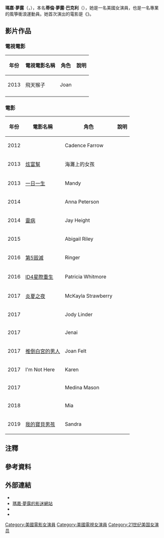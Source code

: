 {{expand|time=2015-06-08T01:18:08+00:00}}
{{noteTA
|G1=Show
|G2=Movie
|G3=USState
|T=zh-tw:瑪嘉·夢露;zh-hk:瑪嘉·夢露;zh-cn:麦卡·梦露;
|1=zh-tw:玩命代價;zh-cn:不惜一切;zh-hk:玩命代價;zh-mo:不惜一切;zh-sg:不惜一切;
|2=zh-tw:神秘訪客;zh-cn:不速之客;zh-hk:神秘訪客;zh-mo:神秘訪客;zh-sg:不速之客;
|3=zh-tw:瑪嘉·夢露;zh-hk:瑪嘉·夢露;zh-cn:麦卡·梦露;
|4=zh-tw:瑪嘉;zh-hk:瑪嘉;zh-cn:麦卡;
|5=zh-tw:夢露;zh-hk:夢露;zh-cn:梦露;
}}
{{Infobox person
| name         = 瑪嘉·夢露
| image        = Independence Day- Resurgence Japan Premiere- Maika Monroe (27943110274).jpg
| caption      = 夢露於2016年在《[[ID4星際重生|ID4星際重生]]》的日本首映會
| birth_name   = 蒂倫·夢露·巴克利{{notetag|蒂倫·夢露·巴克利，{{lang-en|Dillon Monroe Buckley}}}}<ref name=undmag1>{{Cite web |url=http://www.undertheradarmag.com/interviews/maika_monroe/ |title=存档副本 |accessdate=2015-06-08 |archive-date=2018-09-29 |archive-url=https://web.archive.org/web/20180929012540/http://www.undertheradarmag.com/interviews/maika_monroe |dead-url=yes }}</ref><ref>{{Cite web |url=https://familysearch.org/ark:/61903/1:1:VL89-53D |title=存档副本 |accessdate=2015-06-08 |archive-date=2016-06-30 |archive-url=https://web.archive.org/web/20160630212937/https://familysearch.org/ark:/61903/1:1:VL89-53D |dead-url=no }}</ref>
| birth_date   = {{birth date and age|1993|5|29|mf=yes}}
| birth_place  = [[美国|美国]][[圣巴巴拉_(加利福尼亚州)|圣巴巴拉]]
| occupation   = [[演員|演員]]<br>[[風箏衝浪|風箏衝浪運動員]]<ref>{{cite web|title=Maika Monroe balances acting with kiteboarding|url=http://espn.go.com/espn/page2/index?id=7392313|publisher=go.com|accessdate=8 August 2013|archive-date=2015-07-04|archive-url=https://web.archive.org/web/20150704212928/http://espn.go.com/espn/page2/index?id=7392313|dead-url=no}}</ref>
| years active = 2012－至今
}}
{{中文譯名
| putonghua = 麦卡·梦露
| taiwan    = 瑪嘉·夢露
| hongkong  = 瑪嘉·夢露
}}
'''瑪嘉·夢露'''（{{lang-en|Maika Monroe}}，{{bd|1993年|5月29日}}），本名'''蒂倫·夢露·巴克利'''（{{lang|en|Dillon Monroe Buckley}}），她是一名美國女演員，也是一名專業的風箏衝浪運動員。她首次演出的電影是《{{translink|en|At Any Price (film)|玩命代價}}》。

== 影片作品 ==
=== 電視電影 ===
{| class="wikitable sortable"
! 年份
! 電視電影名稱
! 角色
! class="unsortable" | 說明
|-
| 2013
| 飛天猴子{{notetag|飛天猴子，{{lang-en|Flying Monkeys}}，{{IMDb title|id=2205652|title=Flying Monkeys}}}}
| Joan
| 
|-
|}

=== 電影 ===
{| class="wikitable sortable"
! 年份
! 電影名稱
! 角色
! class="unsortable" | 說明
|-
| 2012
| {{translink|en|At Any Price (film)|玩命代價}}
| Cadence Farrow
| 
|-
| 2013
| [[炫富幫|炫富幫]]
| 海灘上的女孩
| 
|-
| 2013
| [[一日一生|一日一生]]
| Mandy
| 
|-
| 2014
| {{translink|en|The Guest (film)|神秘訪客}}
| Anna Peterson
| 
|-
| 2014
| [[靈病|靈病]]
| Jay Height
| 
|-
| 2015
| {{le|战争回响|Echoes of War (film)}}
| Abigail Riley
| 
|-
| 2016
| [[第5毀滅|第5毀滅]]
| Ringer
| 
|-
| 2016
| [[ID4星際重生|ID4星際重生]]
| Patricia Whitmore
| 
|-
| 2017
| [[炎夏之夜|炎夏之夜]]
| McKayla Strawberry
| 
|-
| 2017
| {{le|雨和闪电的气息|The Scent of Rain and Lightning (film)}}
| Jody Linder
| 
|-
| 2017
| {{le|焦外|Bokeh (film)}}
| Jenai
| 
|-
| 2017
| [[推倒白宮的男人|推倒白宮的男人]]
| Joan Felt
| 
|-
| 2017
| I'm Not Here
| Karen
| 
|-
| 2017
| {{le|帕洛斯佛迪市中的部落|The Tribes of Palos Verdes}}
| Medina Mason
| 
|-
| 2018
| {{le|獵槍 (2018年電影)|Shotgun (2018 film)|獵槍}}
| Mia
| 
|-
| 2019
| [[我的寶貝男孩|我的寶貝男孩]]
| Sandra
|
|}

== 注釋 ==
{{ReflistH|2}}
{{NoteFoot}}
{{ReflistF}}

== 參考資料 ==
{{Reflist|2}}

== 外部連結 ==
* {{IMDb name|2140860|瑪嘉·夢露}}
* [https://web.archive.org/web/20150801192413/http://maika-monroe.us/ 瑪嘉·夢露的影迷網站]
*{{Facebook|Monroe-208774585861407}}
*{{instagram|maikamonroe}}

{{DEFAULTSORT:Monroe, Maika}}

[[Category:美國電影女演員|Category:美國電影女演員]]
[[Category:美國電視女演員|Category:美國電視女演員]]
[[Category:21世纪美国女演员|Category:21世纪美国女演员]]